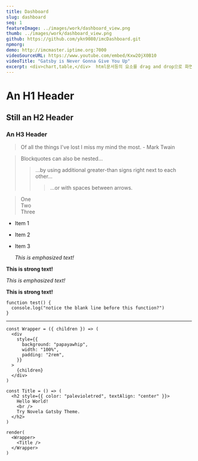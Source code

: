 ```yaml
---
title: Dashboard
slug: dashboard
seq: 1
featureImage: ../images/work/dashboard_view.png
thumb: ../images/work/dashboard_view.png
github: https://github.com/ykn9080/imcDashboard.git
npmorg:
demo: http://imcmaster.iptime.org:7000
videoSourceURL: https://www.youtube.com/embed/Kxw2OjX0B10
videoTitle: "Gatsby is Never Gonna Give You Up"
excerpt: <div>chart,table,</div>  html문서등의 요소를 drag and drop으로 화면에 배치할 수 있다. 주제와 목적에 따라 복수의 dashboard를 생성하여 리스트로 관리한다. 필요에 따라 Easy chart, Easy table, html 등 다양한 모듈을 plugin으로 추가하여 사용할수있다.
---
```


# An H1 Header

## Still an H2 Header

### An H3 Header

> Of all the things I've lost
> I miss my mind the most. - Mark Twain

> Blockquotes can also be nested...
>
> > ...by using additional greater-than signs right next to each other...
> >
> > > ...or with spaces between arrows.

<blockquote>
  <p>
    One
    <br />
    Two
    <br />
    Three
  </p>
</blockquote>

- Item 1
- Item 2
- Item 3

  _This is emphasized text!_

**This is strong text!**

_This is emphasized text!_

**This is strong text!**

```
function test() {
  console.log("notice the blank line before this function?")
}
```

---

```
const Wrapper = ({ children }) => (
  <div
    style={{
      background: "papayawhip",
      width: "100%",
      padding: "2rem",
    }}
  >
    {children}
  </div>
)

const Title = () => (
  <h2 style={{ color: "palevioletred", textAlign: "center" }}>
    Hello World!
    <br />
    Try Novela Gatsby Theme.
  </h2>
)

render(
  <Wrapper>
    <Title />
  </Wrapper>
)
```
